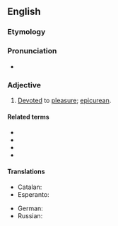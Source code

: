 ==English==

===Etymology===
{{suffix|hedonist|ic|lang=en}}

===Pronunciation===
* {{IPA|/hidəˈnɪstɪk/|lang=en}}

===Adjective===
{{en-adj}}

# [[devote|Devoted]] to [[pleasure]]; [[epicurean]].

====Related terms====
* {{l|en|hedonic}}
* {{l|en|hedonism}}
* {{l|en|hedonist}}
* {{l|en|hedonistically}}

====Translations====
{{trans-top|devoted to pleasure}}
* Catalan: {{t|ca|hedonista}}
* Esperanto: {{t|eo|hedonisma}}
{{trans-mid}}
* German: {{t+|de|hedonistisch}}
* Russian: {{t+|ru|гедонисти́ческий|m}}
{{trans-bottom}}
